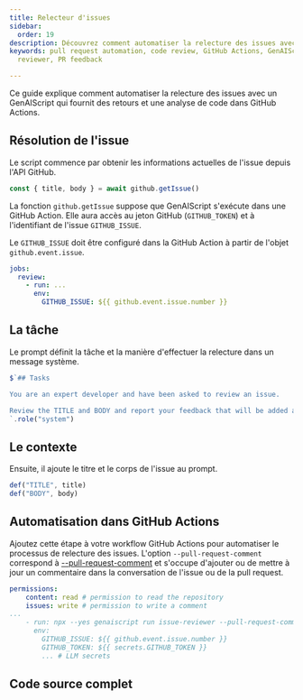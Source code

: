 ```yaml
---
title: Relecteur d'issues
sidebar:
  order: 19
description: Découvrez comment automatiser la relecture des issues avec un script.
keywords: pull request automation, code review, GitHub Actions, GenAIScript
  reviewer, PR feedback

---
```



Ce guide explique comment automatiser la relecture des issues avec un GenAIScript qui fournit des retours et une analyse de code dans GitHub Actions.

## Résolution de l'issue

Le script commence par obtenir les informations actuelles de l'issue depuis l'API GitHub.

```js title="issue-reviewer.genai.mjs"
const { title, body } = await github.getIssue()
```

La fonction `github.getIssue` suppose que GenAIScript s'exécute dans une GitHub Action. Elle aura accès au jeton GitHub (`GITHUB_TOKEN`) et à l'identifiant de l'issue `GITHUB_ISSUE`.

Le `GITHUB_ISSUE` doit être configuré dans la GitHub Action à partir de l'objet `github.event.issue`.

```yaml title="github-action.yml" "GITHUB_ISSUE: ${{ github.event.issue.number }}" wrap
jobs:
  review:
    - run: ...
      env:
        GITHUB_ISSUE: ${{ github.event.issue.number }}
```

## La tâche

Le prompt définit la tâche et la manière d'effectuer la relecture dans un message système.

```js title="issue-reviewer.genai.mts" wrap
$`## Tasks

You are an expert developer and have been asked to review an issue. 

Review the TITLE and BODY and report your feedback that will be added as a comment to the issue.
`.role("system")
```

## Le contexte

Ensuite, il ajoute le titre et le corps de l'issue au prompt.

```js title="issue-reviewer.genai.mts" wrap
def("TITLE", title)
def("BODY", body)
```

## Automatisation dans GitHub Actions

Ajoutez cette étape à votre workflow GitHub Actions pour automatiser le processus de relecture des issues. L'option `--pull-request-comment` correspond à [--pull-request-comment](../../reference/cli/run#pull-requests/) et s'occupe d'ajouter ou de mettre à jour un commentaire dans la conversation de l'issue ou de la pull request.

```yaml wrap
permissions:
    content: read # permission to read the repository
    issues: write # permission to write a comment
...
    - run: npx --yes genaiscript run issue-reviewer --pull-request-comment --out-trace $GITHUB_STEP_SUMMARY
      env:
        GITHUB_ISSUE: ${{ github.event.issue.number }}
        GITHUB_TOKEN: ${{ secrets.GITHUB_TOKEN }}
        ... # LLM secrets
```

## Code source complet

<Code code={importedCode} wrap={true} lang="js" title="issue-reviewer.genai.mjs" />
